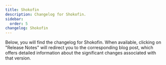 ```yaml
---
title: Shokofin
description: Changelog for Shokofin.
sidebar:
  order: 5
changelog: Shokofin
---
```


Below, you will find the changelog for Shokofin. When available, clicking on "Release Notes" will redirect you to
the corresponding blog post, which offers detailed information about the significant changes associated with that version.

<Changelog name="Shokofin" />
